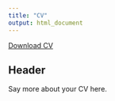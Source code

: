 ```yaml
---
title: "CV"
output: html_document
---
```


<a href="CV.pdf#" class="download" title="Download CV as PDF">Download CV</a>			

## Header

Say more about your CV here.